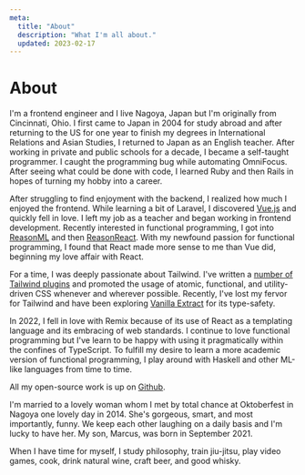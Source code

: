 ```yaml
---
meta:
  title: "About"
  description: "What I'm all about."
  updated: 2023-02-17
---
```


# About

I'm a frontend engineer and I live Nagoya, Japan but I'm originally from
Cincinnati, Ohio. I first came to Japan in 2004 for study abroad and after
returning to the US for one year to finish my degrees in International
Relations and Asian Studies, I returned to Japan as an English teacher. After
working in private and public schools for a decade, I became a self-taught
programmer. I caught the programming bug while automating
OmniFocus. After seeing what could be done with code, I learned
Ruby and then Rails in hopes of turning my hobby into a career.

After struggling to find enjoyment with the backend, I realized how much I
enjoyed the frontend. While learning a bit of Laravel, I discovered
[Vue.js](https://vuejs.org) and quickly fell in love. I left my job as a
teacher and began working in frontend development. Recently interested in
functional programming, I got into [ReasonML](https://reasonml.github.io) and
then [ReasonReact](https://reasonml.github.io/reason-react/). With my newfound
passion for functional programming, I found that React made more sense to me
than Vue did, beginning my love affair with React.

For a time, I was deeply passionate about Tailwind. I've written a [number of
Tailwind plugins](https://github.com/brandonpittman/tailwindcss-plugin-fancy)
and promoted the usage of atomic, functional, and utility-driven CSS whenever
and wherever possible. Recently, I've lost my fervor for Tailwind and have been
exploring [Vanilla Extract](http://vanilla-extract.style) for its type-safety.

In 2022, I fell in love with Remix because of its use of React as a
templating language and its embracing of web standards. I continue to love
functional programming but I've learn to be happy with using it pragmatically
within the confines of TypeScript. To fulfill my desire to learn a more
academic version of functional programming, I play around with Haskell and
other ML-like languages from time to time.

All my open-source work is up on [Github](https://github.com/brandonpittman).

I'm married to a lovely woman whom I met by total chance at Oktoberfest in
Nagoya one lovely day in 2014. She's gorgeous, smart, and most importantly,
funny. We keep each other laughing on a daily basis and I'm lucky to have her.
My son, Marcus, was born in September 2021.

When I have time for myself, I study philosophy, train jiu-jitsu, play video
games, cook, drink natural wine, craft beer, and good
whisky.

